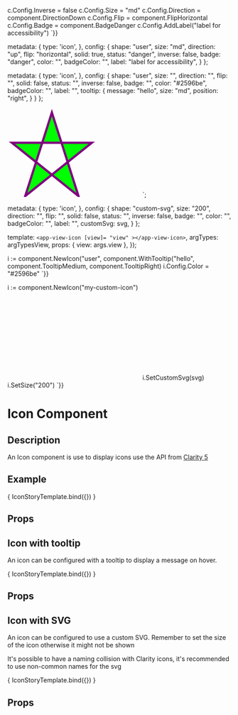 
c.Config.Inverse = false
c.Config.Size = "md"
c.Config.Direction = component.DirectionDown
c.Config.Flip = component.FlipHorizontal
c.Config.Badge = component.BadgeDanger
c.Config.AddLabel("label for accessibility")
`}}

  metadata: {
    type: 'icon',
  },
  config: {
    shape: "user",
    size: "md",
    direction: "up",
    flip: "horizontal",
    solid: true,
    status: "danger",
    inverse: false,
    badge: "danger",
    color: "",
    badgeColor: "",
    label: "label for accessibility",
  }
};

  metadata: {
    type: 'icon',
  },
  config: {
    shape: "user",
    size: "",
    direction: "",
    flip: "",
    solid: false,
    status: "",
    inverse: false,
    badge: "",
    color: "#2596be",
    badgeColor: "",
    label: "",
    tooltip: {
      message: "hello",
      size: "md",
      position: "right",
    }
  }
};

<svg width="300" height="200">
  <polygon points="100,10 40,198 190,78 10,78 160,198"style="fill:lime;stroke:purple;stroke-width:5;fill-rule:evenodd;" />
</svg>
`;

  metadata: {
    type: 'icon',
  },
  config: {
    shape: "custom-svg",
    size: "200",
    direction: "",
    flip: "",
    solid: false,
    status: "",
    inverse: false,
    badge: "",
    color: "",
    badgeColor: "",
    label: "",
    customSvg: svg,
  }
};

  template: `<app-view-icon [view]= "view" ></app-view-icon>`,
  argTypes: argTypesView,
  props: { view: args.view },
});

i := component.NewIcon("user", component.WithTooltip("hello", component.TooltipMedium, component.TooltipRight)
i.Config.Color = "#2596be"
`}}

i := component.NewIcon("my-custom-icon")
<svg width="300" height="200"><polygon points="100,10 40,198 190,78 10,78 160,198"style="fill:lime;stroke:purple;stroke-width:5;fill-rule:evenodd;" /></svg>
i.SetCustomSvg(svg)
i.SetSize("200")
`}}

<h1>Icon Component</h1>
<h2>Description</h2>
<p>An Icon component is use to display icons use the API from <a href="https://clarity.design/foundation/icons/api/#icon-properties"> Clarity 5 </a></p>

<h2>Example</h2>

<Meta title="Components/Icon" />

<Canvas withToolbar>
  <Story name="Icon component"
         parameters={{ docs: iconDocs }}
         args={{ view: iconView }}>
    { IconStoryTemplate.bind({}) }
  </Story>
</Canvas>

<h2>Props</h2>
<ArgsTable story = "Icon component" />

<h2>Icon with tooltip</h2>
<p>An icon can be configured with a tooltip to display a message on hover.</p>

<Canvas withToolbar>
  <Story name="Icon with tooltip"
         parameters={{ docs: iconWithTooltipDocs }}
         args={{ view: iconWithTooltipView }}>
    { IconStoryTemplate.bind({}) }
  </Story>
</Canvas>

<h2>Props</h2>
<ArgsTable story = "Icon with tooltip" />

<h2>Icon with SVG</h2>
<p>An icon can be configured to use a custom SVG. Remember to set the size of the icon otherwise it might not be shown</p>
<p>It's possible to have a naming collision with Clarity icons, it's recommended to use non-common names for the svg</p>

<Canvas withToolbar>
  <Story name="Icon with SVG"
         parameters={{ docs: iconWithSvgDocs }}
         args={{ view: iconWithSvgView }}>
    { IconStoryTemplate.bind({}) }
  </Story>
</Canvas>

<h2>Props</h2>
<ArgsTable story = "Icon with SVG" />

